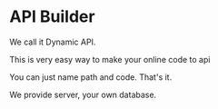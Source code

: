 # API Builder

We call it Dynamic API. 

This is very easy way to make your online code to api

You can just name path and code. That's it.

We provide server, your own database.

